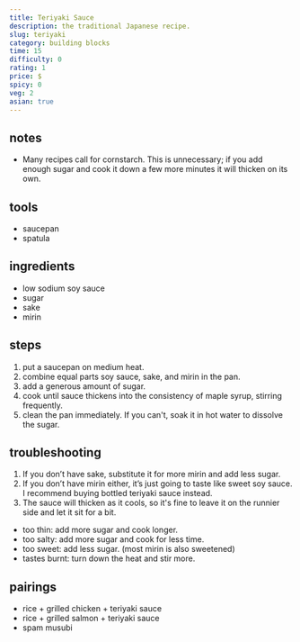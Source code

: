```yaml
---
title: Teriyaki Sauce
description: the traditional Japanese recipe.
slug: teriyaki
category: building blocks
time: 15
difficulty: 0
rating: 1
price: $
spicy: 0
veg: 2
asian: true
---
```


## notes
- Many recipes call for cornstarch. This is unnecessary; if you add enough sugar and cook it down a few more minutes it will thicken on its own.

## tools
- saucepan
- spatula

## ingredients
- low sodium soy sauce
- sugar
- sake <Footnote n='1' client:idle />
- mirin <Footnote n='2' client:idle />

## steps
1. put a saucepan on medium heat.
2. combine equal parts soy sauce, sake, and mirin in the pan.
3. add a generous amount of sugar.
4. cook until sauce thickens into the consistency of maple syrup, stirring frequently.
5. clean the pan immediately. If you can't, soak it in hot water to dissolve the sugar.

## troubleshooting

1. <FootnoteRef n='1' client:idle>If you don’t have sake, substitute it for more mirin and add less sugar.</FootnoteRef>
2. <FootnoteRef n='2' client:idle>If you don’t have mirin either, it’s just going to taste like sweet soy sauce. I recommend buying bottled teriyaki sauce instead.</FootnoteRef>
3. <FootnoteRef n='3' client:idle>The sauce will thicken as it cools, so it's fine to leave it on the runnier side and let it sit for a bit.</FootnoteRef>
- too thin: add more sugar and cook longer.
- too salty: add more sugar and cook for less time.
- too sweet: add less sugar. (most mirin is also sweetened)
- tastes burnt: turn down the heat and stir more.

## pairings
- rice + grilled chicken + teriyaki sauce
- rice + grilled salmon + teriyaki sauce
- spam musubi
